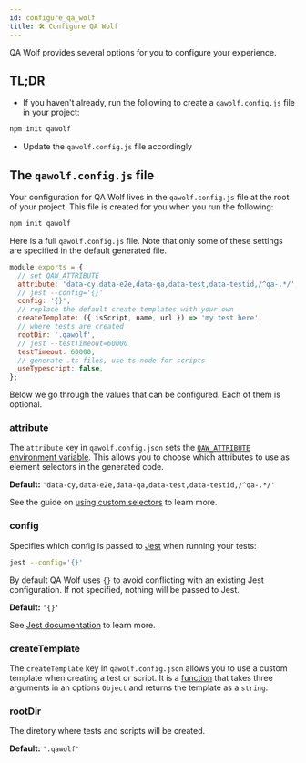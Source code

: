 ```yaml
---
id: configure_qa_wolf
title: 🛠️ Configure QA Wolf
---
```



QA Wolf provides several options for you to configure your experience.

## TL;DR

- If you haven't already, run the following to create a `qawolf.config.js` file in your project:

```bash
npm init qawolf
```

- Update the `qawolf.config.js` file accordingly

## The `qawolf.config.js` file

Your configuration for QA Wolf lives in the `qawolf.config.js` file at the root of your project. This file is created for you when you run the following:

```bash
npm init qawolf
```

Here is a full `qawolf.config.js` file. Note that only some of these settings are specified in the default generated file.

```js
module.exports = {
  // set QAW_ATTRIBUTE
  attribute: 'data-cy,data-e2e,data-qa,data-test,data-testid,/^qa-.*/',
  // jest --config='{}'
  config: '{}',
  // replace the default create templates with your own
  createTemplate: ({ isScript, name, url }) => 'my test here',
  // where tests are created
  rootDir: '.qawolf',
  // jest --testTimeout=60000
  testTimeout: 60000,
  // generate .ts files, use ts-node for scripts
  useTypescript: false,
};
```

Below we go through the values that can be configured. Each of them is optional.

### attribute

The `attribute` key in `qawolf.config.json` sets the [`QAW_ATTRIBUTE` environment variable](api/environment_variables#qaw_attribute). This allows you to choose which attributes to use as element selectors in the generated code.

**Default:** `'data-cy,data-e2e,data-qa,data-test,data-testid,/^qa-.*/'`

See the guide on [using custom selectors](use_custom_selectors#target-attributes) to learn more.

### config

Specifies which config is passed to [Jest](https://jestjs.io) when running your tests:

```bash
jest --config='{}'
```

By default QA Wolf uses `{}` to avoid conflicting with an existing Jest configuration. If not specified, nothing will be passed to Jest.

**Default:** `'{}'`

See [Jest documentation](https://jestjs.io/docs/en/cli#--configpath) to learn more.

### createTemplate

The `createTemplate` key in `qawolf.config.json` allows you to use a custom template when creating a test or script. It is a [function](https://developer.mozilla.org/en-US/docs/Web/JavaScript/Reference/Global_Objects/Function) that takes three arguments in an options `Object` and returns the template as a `string`.

<Argument
  description="Options passed to function."
  name="options"
  type="Object"
/>
<Argument
  indent
  description="Whether a script or test is being created."
  name="isScript"
  type="boolean"
/>
<Argument
  indent
  description="Name of the test or script being craeted."
  name="name"
  type="string"
/>
<Argument
  indent
  description="URL of the test or script being created."
  name="url"
  type="string"
/>

### rootDir

The diretory where tests and scripts will be created.

**Default:** `'.qawolf'`
